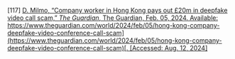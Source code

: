\[117\]	[D. Milmo, “Company worker in Hong Kong pays out £20m in deepfake video call scam,” *The Guardian*, The Guardian, Feb. 05, 2024\. Available:](http://paperpile.com/b/Lj1YHA/PXfFa) [https://www.theguardian.com/world/2024/feb/05/hong-kong-company-deepfake-video-conference-call-scam](https://www.theguardian.com/world/2024/feb/05/hong-kong-company-deepfake-video-conference-call-scam)[. \[Accessed: Aug. 12, 2024\]](http://paperpile.com/b/Lj1YHA/PXfFa)